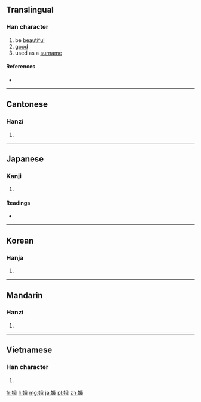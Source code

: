 ==Translingual==

===Han character===
{{Han char|rn=38|rad=女|as=07|sn=10|four=4345<sub>0</sub>|canj=女竹手戈 (VHQI)|ids=⿰[[女]][[我]]}}

# be [[beautiful]]
# [[good]]
# used as a [[surname]]

====References====
* {{Han ref|kx=0263.100|dkj=06331|dj=0529.270|hdz=21052.100|uh=5A25|ud=23077|bh=AE5A|bd=44634}}

----

==Cantonese==

===Hanzi===
{{yue-hanzi|jyut=|y=ngo4}}

# {{defn|lang=yue|sort=女07}}

----

==Japanese==

===Kanji===
{{ja-kanji|grade=|rs=女07}}

# {{defn|lang=ja|sort=女07}}

====Readings====
* {{ja-readings|on=[[が]] (ga)|kun=[[みめよい]] (mimeyoi)}}

----

==Korean==

===Hanja===
{{ko-hanja|hangeul=아|rv=a|mr=a}}

# {{defn|lang=ko|sort=女07}}

----

==Mandarin==

===Hanzi===
{{cmn-hanzi|pin=[[é]] ([[e2]])|wg=o<sup>2</sup>}}

# {{defn|lang=cmn|sort=女07}}

----

==Vietnamese==

===Han character===
{{vi-hantu|[[nga]]|rs=女07}}

# {{defn|lang=vi|sort=女07}}

[[fr:娥]]
[[li:娥]]
[[mg:娥]]
[[ja:娥]]
[[pl:娥]]
[[zh:娥]]
